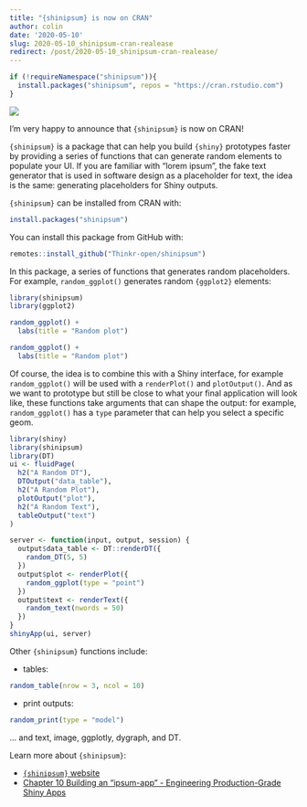 ```yaml
---
title: "{shinipsum} is now on CRAN"
author: colin
date: '2020-05-10'
slug: 2020-05-10_shinipsum-cran-realease
redirect: /post/2020-05-10_shinipsum-cran-realease/
---
```


```r
if (!requireNamespace("shinipsum")){
  install.packages("shinipsum", repos = "https://cran.rstudio.com")
}
```

![](featured.png)


I'm very happy to announce that `{shinipsum}` is now on CRAN!

`{shinipsum}` is a package that can help you build `{shiny}` prototypes faster by providing a series of functions that can generate random elements to populate your UI.
If you are familiar with "lorem ipsum", the fake text generator that is used in software design as a placeholder for text, the idea is the same: generating placeholders for Shiny outputs.

`{shinipsum}` can be installed from CRAN with:

```r
install.packages("shinipsum")
```

You can install this package from GitHub with:

```r
remotes::install_github("Thinkr-open/shinipsum")
```

In this package, a series of functions that generates random placeholders.
For example, `random_ggplot()` generates random `{ggplot2}` elements:

```r
library(shinipsum)
library(ggplot2)
```


```r
random_ggplot() +
  labs(title = "Random plot")
```

```r
random_ggplot() +
  labs(title = "Random plot")
```

Of course, the idea is to combine this with a Shiny interface, for example `random_ggplot()` will be used with a `renderPlot()` and `plotOutput()`.
And as we want to prototype but still be close to what your final application will look like, these functions take arguments that can shape the output: for example, `random_ggplot()` has a `type` parameter that can help you select a specific geom.

```r
library(shiny)
library(shinipsum)
library(DT)
ui <- fluidPage(
  h2("A Random DT"),
  DTOutput("data_table"),
  h2("A Random Plot"),
  plotOutput("plot"),
  h2("A Random Text"),
  tableOutput("text")
)

server <- function(input, output, session) {
  output$data_table <- DT::renderDT({
    random_DT(5, 5)
  })
  output$plot <- renderPlot({
    random_ggplot(type = "point")
  })
  output$text <- renderText({
    random_text(nwords = 50)
  })
}
shinyApp(ui, server)
```


Other `{shinipsum}` functions include:

+ tables:

```r
random_table(nrow = 3, ncol = 10)
```

+ print outputs:

```r
random_print(type = "model")
```

... and text, image, ggplotly, dygraph, and DT.

Learn more about `{shinipsum}`:

+ [`{shinipsum}` website](https://thinkr-open.github.io/shinipsum/)
+ [Chapter 10 Building an “ipsum-app” - Engineering Production-Grade Shiny Apps](https://engineering-shiny.org/stepprotopype.html)
